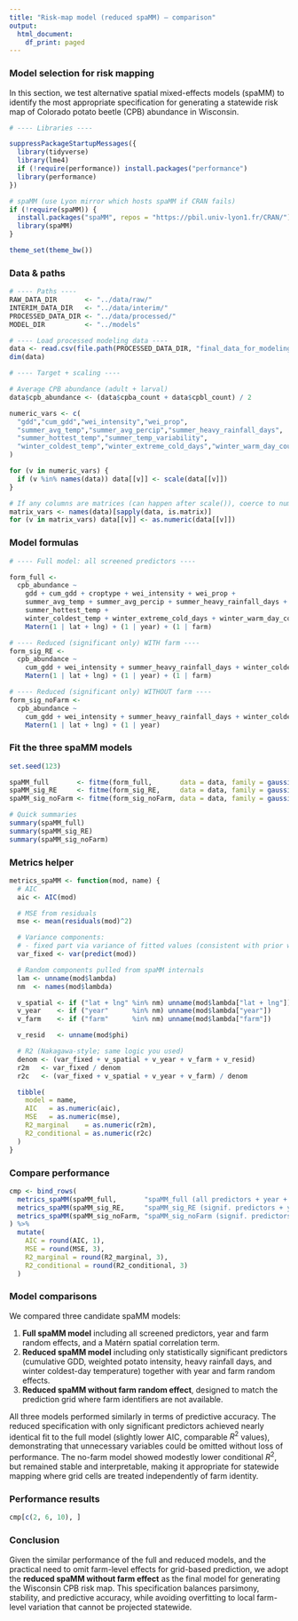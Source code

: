 ```yaml
---
title: "Risk-map model (reduced spaMM) — comparison"
output:
  html_document:
    df_print: paged
---
```


### Model selection for risk mapping

In this section, we test alternative spatial mixed-effects models (spaMM) to identify the most appropriate specification for generating a statewide risk map of Colorado potato beetle (CPB) abundance in Wisconsin.

```r
# ---- Libraries ----

suppressPackageStartupMessages({
  library(tidyverse)
  library(lme4)
  if (!require(performance)) install.packages("performance")
  library(performance)
})

# spaMM (use Lyon mirror which hosts spaMM if CRAN fails)
if (!require(spaMM)) {
  install.packages("spaMM", repos = "https://pbil.univ-lyon1.fr/CRAN/")
  library(spaMM)
}

theme_set(theme_bw())
```

### Data & paths

```r
# ---- Paths ----
RAW_DATA_DIR       <- "../data/raw/"
INTERIM_DATA_DIR   <- "../data/interim/"
PROCESSED_DATA_DIR <- "../data/processed/"
MODEL_DIR          <- "../models"

# ---- Load processed modeling data ----
data <- read.csv(file.path(PROCESSED_DATA_DIR, "final_data_for_modeling.csv"))
dim(data)
```

```r
# ---- Target + scaling ----

# Average CPB abundance (adult + larval)
data$cpb_abundance <- (data$cpba_count + data$cpbl_count) / 2

numeric_vars <- c(
  "gdd","cum_gdd","wei_intensity","wei_prop",
  "summer_avg_temp","summer_avg_percip","summer_heavy_rainfall_days",
  "summer_hottest_temp","summer_temp_variability",
  "winter_coldest_temp","winter_extreme_cold_days","winter_warm_day_count"
)

for (v in numeric_vars) {
  if (v %in% names(data)) data[[v]] <- scale(data[[v]])
}

# If any columns are matrices (can happen after scale()), coerce to numeric
matrix_vars <- names(data)[sapply(data, is.matrix)]
for (v in matrix_vars) data[[v]] <- as.numeric(data[[v]])
```

### Model formulas

```r
# ---- Full model: all screened predictors ----

form_full <-
  cpb_abundance ~
    gdd + cum_gdd + croptype + wei_intensity + wei_prop +
    summer_avg_temp + summer_avg_percip + summer_heavy_rainfall_days +
    summer_hottest_temp +
    winter_coldest_temp + winter_extreme_cold_days + winter_warm_day_count +
    Matern(1 | lat + lng) + (1 | year) + (1 | farm)

# ---- Reduced (significant only) WITH farm ----
form_sig_RE <-
  cpb_abundance ~
    cum_gdd + wei_intensity + summer_heavy_rainfall_days + winter_coldest_temp +
    Matern(1 | lat + lng) + (1 | year) + (1 | farm)

# ---- Reduced (significant only) WITHOUT farm ----
form_sig_noFarm <-
  cpb_abundance ~
    cum_gdd + wei_intensity + summer_heavy_rainfall_days + winter_coldest_temp +
    Matern(1 | lat + lng) + (1 | year)
```

### Fit the three spaMM models

```r
set.seed(123)

spaMM_full       <- fitme(form_full,       data = data, family = gaussian())
spaMM_sig_RE     <- fitme(form_sig_RE,     data = data, family = gaussian())
spaMM_sig_noFarm <- fitme(form_sig_noFarm, data = data, family = gaussian())

# Quick summaries 
summary(spaMM_full)
summary(spaMM_sig_RE)
summary(spaMM_sig_noFarm)
```

### Metrics helper

```r
metrics_spaMM <- function(mod, name) {
  # AIC
  aic <- AIC(mod)

  # MSE from residuals
  mse <- mean(residuals(mod)^2)

  # Variance components:
  # - fixed part via variance of fitted values (consistent with prior workflow)
  var_fixed <- var(predict(mod))

  # Random components pulled from spaMM internals
  lam <- unname(mod$lambda)
  nm  <- names(mod$lambda)

  v_spatial <- if ("lat + lng" %in% nm) unname(mod$lambda["lat + lng"]) else 0
  v_year    <- if ("year"      %in% nm) unname(mod$lambda["year"])      else 0
  v_farm    <- if ("farm"      %in% nm) unname(mod$lambda["farm"])      else 0

  v_resid   <- unname(mod$phi)

  # R2 (Nakagawa-style; same logic you used)
  denom <- (var_fixed + v_spatial + v_year + v_farm + v_resid)
  r2m   <- var_fixed / denom
  r2c   <- (var_fixed + v_spatial + v_year + v_farm) / denom

  tibble(
    model = name,
    AIC   = as.numeric(aic),
    MSE   = as.numeric(mse),
    R2_marginal    = as.numeric(r2m),
    R2_conditional = as.numeric(r2c)
  )
}
```

### Compare performance

```r
cmp <- bind_rows(
  metrics_spaMM(spaMM_full,       "spaMM_full (all predictors + year + farm + Matérn)"),
  metrics_spaMM(spaMM_sig_RE,     "spaMM_sig_RE (signif. predictors + year + farm + Matérn)"),
  metrics_spaMM(spaMM_sig_noFarm, "spaMM_sig_noFarm (signif. predictors + year + Matérn)")
) %>%
  mutate(
    AIC = round(AIC, 1),
    MSE = round(MSE, 3),
    R2_marginal = round(R2_marginal, 3),
    R2_conditional = round(R2_conditional, 3)
  )
```

### Model comparisons

We compared three candidate spaMM models:

1.  **Full spaMM model** including all screened predictors, year and farm random effects, and a Matérn spatial correlation term.\
2.  **Reduced spaMM model** including only statistically significant predictors (cumulative GDD, weighted potato intensity, heavy rainfall days, and winter coldest-day temperature) together with year and farm random effects.\
3.  **Reduced spaMM without farm random effect**, designed to match the prediction grid where farm identifiers are not available.

All three models performed similarly in terms of predictive accuracy. The reduced specification with only significant predictors achieved nearly identical fit to the full model (slightly lower AIC, comparable $R^2$ values), demonstrating that unnecessary variables could be omitted without loss of performance. The no-farm model showed modestly lower conditional $R^2$, but remained stable and interpretable, making it appropriate for statewide mapping where grid cells are treated independently of farm identity.

### Performance results

```r
cmp[c(2, 6, 10), ]
```

### Conclusion

Given the similar performance of the full and reduced models, and the practical need to omit farm-level effects for grid-based prediction, we adopt the **reduced spaMM without farm effect** as the final model for generating the Wisconsin CPB risk map. This specification balances parsimony, stability, and predictive accuracy, while avoiding overfitting to local farm-level variation that cannot be projected statewide.
